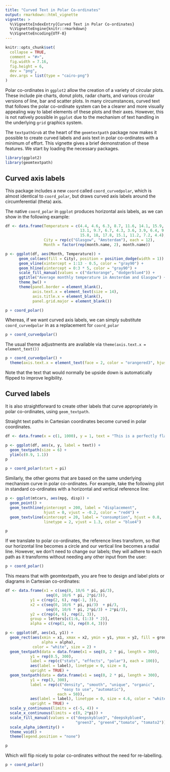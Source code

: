```yaml
---
title: "Curved Text in Polar Co-ordinates"
output: rmarkdown::html_vignette
vignette: >
  %\VignetteIndexEntry{Curved Text in Polar Co-ordinates}
  %\VignetteEngine{knitr::rmarkdown}
  %\VignetteEncoding{UTF-8}
---
```


```r
knitr::opts_chunk$set(
  collapse = TRUE,
  comment = "#>",
  fig.width = 7.16,
  fig.height = 6,
  dev = "png", 
  dev.args = list(type = "cairo-png")
)
```

Polar co-ordinates in `ggplot2` allow the creation of a variety of circular plots. These include pie charts, donut plots, radar charts, and various circular versions of line, bar and scatter plots. In many circumstances, curved text that follows the polar co-ordinate system can be a clearer and more visually appealing way to label elements of these plots and their axes. However, this is not natively possible in `ggplot` due to the mechanism of text handling in the underlying `grid` graphics system.

The `textpathGrob` at the heart of the `geomtextpath` package now makes it possible to create curved labels and axis text in polar co-ordinates with a minimum of effort. This vignette gives a brief demonstration of these features. We start by loading the necessary packages.

```r
library(ggplot2)
library(geomtextpath)
```

## Curved axis labels

This package includes a new `coord` called `coord_curvedpolar`, which is almost identical to `coord_polar`, but draws curved axis labels around the circumferential (theta) axis.

The native `coord_polar` in `ggplot` produces horizontal axis labels, as we can show in the following example:

```r
df <- data.frame(Temperature = c(4.4, 4.6, 6.3, 8.7, 11.6, 14.1, 15.9, 15.5,
                                 13.1, 9.7, 6.7, 4.3, 3.6, 3.9, 6.4, 9.7, 13.2,
                                 15.8, 18, 17.8, 15.1, 11.2, 7.2, 4.4),
                 City = rep(c("Glasgow", "Amsterdam"), each = 12),
                 Month = factor(rep(month.name, 2), month.name))

p <- ggplot(df, aes(Month, Temperature)) +
      geom_col(aes(fill = City), position = position_dodge(width = 1)) +
      geom_vline(xintercept = 1:13 - 0.5, color = "gray90") +
      geom_hline(yintercept = 0:3 * 5, color = "gray90") +
      scale_fill_manual(values = c("darkorange", "dodgerblue4")) +
      ggtitle("Average monthly temperature in Amsterdam and Glasgow") +
      theme_bw() +
      theme(panel.border = element_blank(),
            axis.text.x = element_text(size = 14),
            axis.title.x = element_blank(),
            panel.grid.major = element_blank())

p + coord_polar()
```

Whereas, if we want curved axis labels, we can simply substitute `coord_curvedpolar` in as a replacement for `coord_polar`

```r
p + coord_curvedpolar()
```

The usual theme adjustments are available via `theme(axis.text.x = element_text())`

```r
p + coord_curvedpolar() + 
  theme(axis.text.x = element_text(face = 2, color = "orangered3", hjust = 0))
```

Note that the text that would normally be upside down is automatically flipped to improve legibility.

## Curved labels

It is also straightforward to create other labels that curve appropriately in polar co-ordinates, using `geom_textpath`.

Straight text paths in Cartesian coordinates become curved in polar coordinates.

```r
df <- data.frame(x = c(1, 1000), y = 1, text = "This is a perfectly flat label")

p <- ggplot(df, aes(x, y, label = text)) +
  geom_textpath(size = 6) +
  ylim(c(0.9, 1.1))
p
```

```r
p + coord_polar(start = pi)
```

Similarly, the other geoms that are based on the same underlying mechanism curve in polar co-ordinates. For example, take the following plot in standard co-ordinates with a horizontal and vertical reference line:

```r

p <- ggplot(mtcars, aes(mpg, disp)) + 
  geom_point() + 
  geom_texthline(yintercept = 200, label = "displacement", 
                 hjust = 0, vjust = -0.2, color = "red4") +
  geom_textvline(xintercept = 20, label = "consumption", hjust = 0.8,
                 linetype = 2, vjust = 1.3, color = "blue4")

p
```

If we translate to polar co-ordinates, the reference lines transform, so that our horizontal line becomes a circle and our vertical line becomes a radial line. However, we don't need to change our labels; they will adhere to each path as it transforms without needing any other input from the user:

```r

p + coord_polar()
```

This means that with geomtextpath, you are free to design and label plots or diagrams in Cartesian co-ordinates:

```r
df <- data.frame(x1 = c(seq(0, 10/6 * pi, pi/3),
                  seq(0, 10/6 * pi, 2*pi/3)),
           y1 = c(rep(2, 6), rep(-1, 3)),
           x2 = c(seq(0, 10/6 * pi, pi/3)  + pi/3,
                  seq(0, 10/6 * pi, 2*pi/3) + 2*pi/3),
           y2 = c(rep(4, 6), rep(2, 3)),
           group = letters[c(1:6, (1:3) * 2)],
           alpha = c(rep(1, 6), rep(0.4, 3)))

p <- ggplot(df, aes(x1, y1)) +
  geom_rect(aes(xmin = x1, xmax = x2, ymin = y1, ymax = y2, fill = group,
                alpha = alpha),
            color = "white", size = 2) +
  geom_textpath(data = data.frame(x1 = seq(0, 2 * pi, length = 300),
           y1 = rep(0.5, 300),
           label = rep(c("stats", "effects", "polar"), each = 100)),
           aes(label = label), linetype = 0, size = 8,
           upright = TRUE) +
  geom_textpath(data = data.frame(x1 = seq(0, 2 * pi, length = 300),
           y1 = rep(3, 300),
           label = rep(c("density", "smooth", "unique", "organic",
                         "easy to use", "automatic"), 
                       each = 50)),
           aes(label = label), linetype = 0, size = 4.6, color = "white",
           upright = TRUE) +
  scale_y_continuous(limits = c(-5, 4)) +
  scale_x_continuous(limits = c(0, 2*pi)) +
  scale_fill_manual(values = c("deepskyblue3", "deepskyblue4",
                               "green3", "green4","tomato", "tomato2")) +
  scale_alpha_identity() +
  theme_void() +
  theme(legend.position = "none") 

p
```

Which will flip nicely to polar co-ordinates without the need for re-labelling.

```r

p + coord_polar()

```
